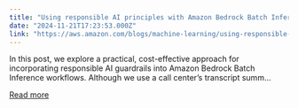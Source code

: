 ```yaml
---
title: "Using responsible AI principles with Amazon Bedrock Batch Inference"
date: "2024-11-21T17:23:53.000Z"
link: "https://aws.amazon.com/blogs/machine-learning/using-responsible-ai-principles-with-amazon-bedrock-batch-inference/"
---
```


In this post, we explore a practical, cost-effective approach for incorporating responsible AI guardrails into Amazon Bedrock Batch Inference workflows. Although we use a call center’s transcript summ...

[Read more](https://aws.amazon.com/blogs/machine-learning/using-responsible-ai-principles-with-amazon-bedrock-batch-inference/)
